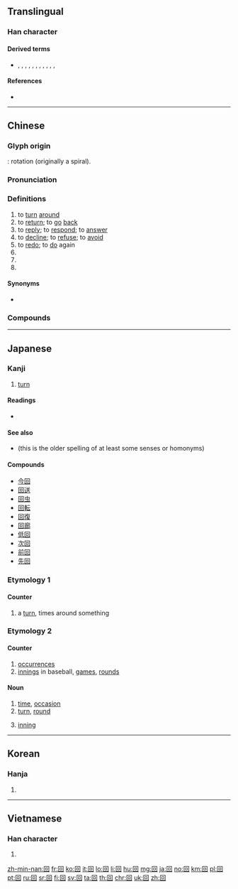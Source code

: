 {{character info/new}}
{{also|何|向|同|迴}}
==Translingual==
{{stroke order|type=animate}}

===Han character===
{{Han char|rn=31|rad=囗|as=03|sn=6|four=60600|canj=WR|ids=⿴囗口}}

====Derived terms====
* {{l|mul|洄}}, {{l|mul|徊}}, {{l|mul|蛔}}, {{l|mul|廻}}, {{l|mul|佪}}, {{l|mul|恛}}, {{l|mul|痐}}, {{l|mul|迴}}, {{l|mul|茴}}, {{l|mul|㐭}}, {{l|mul|𩫖}}, {{l|mul|𠬸}}

====References====
* {{Han ref|kx=0216.260|dkj=04690|dj=0422.040|hdz=10712.020|uh=56DE|ud=22238|bh=A65E|bd=42590}}

----

==Chinese==
{{zh-forms|t2=迴|alt=囬,囘|note=迴: “to circle; to return; to avoid”}}

===Glyph origin===
{{Han etyl}}
{{liushu|p}}: rotation (originally a spiral).

===Pronunciation===
{{zh-pron
|m=huí
|c=wui4
|h=pfs=fì
|md=huòi
|mn=hôe/hê/kòe/kè
|w=3hhue
|mc=y
|oc=y
|ma=y
|cat=v,cls,pn
}}

===Definitions===
{{zh-hanzi}}

# to [[turn]] [[around]]
# to [[return]]; to [[go]] [[back]]
# to [[reply]]; to [[respond]]; to [[answer]]
# to [[decline]]; to [[refuse]]; to [[avoid]]
# to [[redo]]; to [[do]] again
# {{zh-classifier|[[chapter]]s}}
# {{zh-classifier|number of [[occurrence]]s of [[event]]s|t=[[time]]s}}
# {{zh-short|回族|the [[Hui]] ethnic group}}

====Synonyms====
* {{sense|to return}}
{{zh-dial}}

===Compounds===
{{zh-der|回回曆|回答|回聲|寶山空回|大回朝|回文|乾回付|回信|回心|不堪回首|值回票價|回春作用|回憶|來回票|回戲|回馬槍|上回|回復青春|回背|回部|回擊|回黃轉綠|下回|回旋|回朝|來回|回西流|回腸九回|回火|回棋|三回九曲|三回九轉|回合|來回來去|回椎|三回五轉|回拜|回狀|回飆|回訪|來回的話|回生起死|回禮|回祿之災|回青|回避|回納|意轉心回|回惶|回報|回歸潮|召回|回想|回示|回味|回光鏡|回函|回頭書|回煞|回航|回來|回頭兒|回鄉|南回歸線|回援|回馬|回絕|回流|回春|回忌|回收|回護|回黃倒皂|回娘家|回門|妙手回春|回席|回請|回家|回條|悲回風|回教世界|吃回頭草|回頭掣腦|回回鼻子|守節不回|回天|回饋|回易|三回五次|回邪|回爐復帳|得勝回朝|心意回轉|心回意轉|回生乏術|回路|回復|回翔|得勝頭回|人力回天|回燈|回教聖戰|回回|回跌|回轉|回話|回身|回饋控制|幾回價|幾回|回候|回票面|回買|復回|大地回春|回駁|回憶錄|回籠|交回|回爐|回佣|回銷|回旋梯|三回兩轉|回防|回用|回籍|回電|回片|回潮|回容|回音|回腸蕩氣|回饋作用|回暖|大回|守正不回|回郵|低回|回頭車子|回灘|回頭人|回紇|回覆|前回|一回事|回疆|回書|回贖|回數票|大漲小回|回顧|回和|回鶻文|回天乏術|回告|回應|回魚箸|回鑾|垃圾回收|回師|回九|回一回|回鶻|回飛棒|回顧展|回頭路|回響|回闌|回鋒|回遑|回過|回船轉舵|回腸|回老家|回稟|回程|回祿|回盤|回生|回溯|回波|回民|回歸線|回歸熱|回歸年|回歸|回檔|回旨|回族|回敬|回教|回扣|回手|回思|回心轉意|回府|回山倒海|回定|回字|回子|回奉|回天之力|回塘|回執|回國|回嗔作喜|回味無窮|回升|回力球|回力棒|回光返照|回頭是岸|康回|來來回回|不足回旋|回眸一笑|回頭|回教徒|回嘴|回風|回鍋|回曆|回帖|一回|北回歸線|出一回神|回事|回去|回首|兩回事|回贈|打道回府|浪子回頭|牛回磨轉|收回成命|掉回頭|昭回|手到回春|扳回一城|折回|目駭耳回|挽回|空手而回|撤回|油回磨轉|百折不回|發回|敗子回頭|璧回|班師回朝|揮戈回日|每回|猛回頭|批回|無回豁|打回票|片甲不回|收回|打來回|沒來回|扳回|春回大地|新疆回變|轉意回心|章回小說|踅回|逃回|邅回|者回|資源回收|飯店回蔥|返照回光|領回|雙回門|這回|贖回|這回事|返回|走回頭路|笑耍頭回|蕩氣回腸|轉日回天|遣回|輪回|著手回春|遲回觀望|飭回|頭回|驀然回首|雲南回變|藥到回春|退回|裴回|遲回|起死回生|駁回|調回}}

----

==Japanese==

===Kanji===
{{ja-kanji|grade=2|rs=囗03}}

# [[turn]]

====Readings====
* {{ja-readings
|goon=[[え]] (e) < [[ゑ]] (we)
|kanon=[[かい]] (kai), < [[くわい]] (kwai)
|toon=[[うい]] (ui) {{qualifier|non-[[w:Jōyō kanji|Jōyō]] reading}}
|kun=[[まわす]] (mawa-su), [[まわる]] (mawa-ru), [[めぐる]] (megu-ru), [[めぐらす]] (megu-rasu)}}

====See also====
* {{l|ja|廻}} (this is the older spelling of at least some senses or homonyms)

====Compounds====
{{der-top}}
* [[今回]]
* [[回送]]
* [[回虫]]
* [[回転]]
* [[回復]]
* [[回廊]]
* [[低回]]
* [[次回]]
* [[前回]]
* [[先回]]
{{der-bottom}}

===Etymology 1===

====Counter====
{{ja-kanjitab|まわ|o1=り|yomi=k}}
{{ja-pos|まわり|counter}}

# a [[turn]], times around something

===Etymology 2===

====Counter====
{{ja-pos|かい|counter}}

# [[occurrence]]s
# [[innings]] in baseball, [[games]], [[rounds]]

====Noun====
{{ja-kanjitab|かい|yomi=o}}
{{ja-noun|かい}}

# [[time]], [[occasion]]
# [[turn]], [[round]]
# {{lb|ja|baseball|softball|sort=かい}} [[inning]]

----

==Korean==

===Hanja===
{{ko-hanja|hangeul=회|mr=hoe}}

# {{defn|lang=ko|sort=囗03}}

----

==Vietnamese==

===Han character===
{{vi-hantu|[[hồi]], [[hòi]]|rs=囗03}}

# {{defn|lang=vi|sort=囗03}}

[[zh-min-nan:回]]
[[fr:回]]
[[ko:回]]
[[it:回]]
[[lo:回]]
[[li:回]]
[[hu:回]]
[[mg:回]]
[[ja:回]]
[[no:回]]
[[km:回]]
[[pl:回]]
[[pt:回]]
[[ru:回]]
[[sr:回]]
[[fi:回]]
[[sv:回]]
[[ta:回]]
[[th:回]]
[[chr:回]]
[[uk:回]]
[[zh:回]]